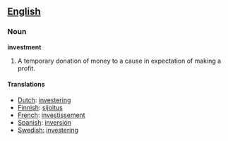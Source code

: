 ==[[English]]==
===Noun===

'''investment'''

#A temporary donation of money to a cause in expectation of making a profit.

====Translations====
*[[Dutch]]: [[investering]]
*[[Finnish]]: [[sijoitus]]
*[[French]]: [[investissement]]
*[[Spanish]]: [[inversión]]
*[[Swedish:]] [[investering]]